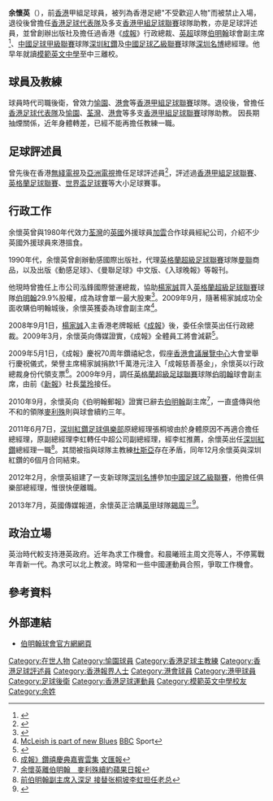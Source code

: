 '''余懷英'''（{{lang-en|Sammy Yu}}），前[[香港|香港]]甲組足球員，被列為香港足總"不受歡迎人物"而被禁止入場，退役後曾擔任[[香港足球代表隊|香港足球代表隊]]及多支[[香港甲組足球聯賽|香港甲組足球聯賽]]球隊助教，亦是足球評述員，並曾創辦出版社及擔任過香港《[[成報|成報]]》行政總裁、[[英超|英超]]球隊[[伯明翰城足球俱乐部|伯明翰]]球會副主席<ref>{{Cite web |url=http://hk.soccer.nextmedia.com/showart.cfm?iss_id=20091015&sec_id=25391&art_id=13314382 |title=港班主伯明翰第一擊 楊家誠周六閱兵 |accessdate=2009-10-15 |archive-date=2009-10-18 |archive-url=https://web.archive.org/web/20091018182506/http://hk.soccer.nextmedia.com/showart.cfm?iss_id=20091015&sec_id=25391&art_id=13314382 |dead-url=no }}</ref>、[[中國足球甲級聯賽|中國足球甲級聯賽]]球隊[[深圳紅鑽足球俱樂部|深圳紅鑽]]及[[中國足球乙級聯賽|中國足球乙級聯賽]]球隊[[深圳名博足球俱樂部|深圳名博]]總經理。他早年就讀[[模範英文中學|模範英文中學]]至中三離校。

==球員及教練==
球員時代司職後衛，曾效力[[愉園體育會|愉園]]、[[香港足球會|港會]]等[[香港甲組足球聯賽|香港甲組足球聯賽]]球隊。退役後，曾擔任[[香港足球代表隊|香港足球代表隊]]及[[愉園體育會|愉園]]、[[荃灣足球會|荃灣]]、[[香港足球會|港會]]等多支[[香港甲組足球聯賽|香港甲組足球聯賽]]球隊助教。
因長期抽煙關係，近年身體轉差，已經不能再擔任教練一職。

==足球評述員==
曾先後在香港[[電視廣播有限公司|無綫電視]]及[[亞洲電視|亞洲電視]]擔任足球評述員<ref>{{Cite web |url=http://www.hkatv.com/special_events/atv2002/home/news/005.html |title=亞視足球評述員 |accessdate=2009-07-27 |archive-date=2004-12-15 |archive-url=https://web.archive.org/web/20041215012851/http://www.hkatv.com/special_events/atv2002/home/news/005.html |dead-url=no }}</ref>，評述過[[香港甲組足球聯賽|香港甲組足球聯賽]]、[[英格蘭足球聯賽|英格蘭足球聯賽]]、[[世界盃足球賽|世界盃足球賽]]等大小足球賽事。

==行政工作==
余懷英曾與1980年代效力[[荃灣足球會|荃灣]]的[[英國|英國]]外援球員[[加雲|加雲]]合作球員經紀公司，介紹不少英國外援球員來港搵食。

1990年代，余懷英曾創辦動感國際出版社，代理[[英格蘭超級足球聯賽|英格蘭超級足球聯賽]]球隊[[曼聯|曼聯]]商品，以及出版《動感足球》、《曼聯足球》中文版、《入球晚報》等報刊。

他現時曾擔任上市公司泓鋒國際營運總裁，協助[[楊家誠|楊家誠]]買入[[英格蘭超級足球聯賽|英格蘭超級足球聯賽]]球隊[[伯明翰足球會|伯明翰]]29.9%股權，成為球會單一最大股東<ref>{{Cite web |url=http://hk.sports.yahoo.com/080526/42/2unp3.html |title=楊家誠收購伯明翰未死心 |accessdate=2009-07-27 |archive-date=2008-05-29 |archive-url=https://web.archive.org/web/20080529232057/http://hk.sports.yahoo.com/080526/42/2unp3.html |dead-url=no }}</ref>。2009年9月，隨著楊家誠成功全面收購伯明翰城後，余懷英獲委為球會副主席<ref>[http://news.bbc.co.uk/sport2/hi/football/teams/b/birmingham_city/8305881.stm McLeish is part of new Blues] {{Wayback|url=http://news.bbc.co.uk/sport2/hi/football/teams/b/birmingham_city/8305881.stm |date=20160307000221 }}[[BBC|BBC]] Sport</ref>。

2008年9月1日，[[楊家誠|楊家誠]]入主香港老牌報紙《[[成報|成報]]》後，委任余懷英出任行政總裁。2009年3月，余懷英向傳媒證實，《成報》全體員工將會減薪<ref>{{Cite web |url=http://the-sun.on.cc/channels/news/20090301/20090301014319_0000.html |title=《成報》大幅減薪5至20％ |accessdate=2009-07-27 |archive-date=2016-03-04 |archive-url=https://web.archive.org/web/20160304203427/http://the-sun.on.cc/channels/news/20090301/20090301014319_0000.html |dead-url=no }}</ref>。

2009年5月1日，《成報》慶祝70周年鑽禧紀念，假座[[香港會議展覽中心|香港會議展覽中心]]大會堂舉行慶祝儀式，榮譽主席楊家誠捐款1千萬港元注入「成報慈善基金」，余懷英以行政總裁身份代領支票<ref>[http://paper.wenweipo.com/2009/05/03/AY0905030006.htm 成報》鑽禧慶典嘉賓雲集] {{Wayback|url=http://paper.wenweipo.com/2009/05/03/AY0905030006.htm |date=20190312213854 }}[[文汇报_(香港)|文匯報]]</ref>。2009年9月，調任[[英格蘭超級足球聯賽|英格蘭超級足球聯賽]]球隊[[伯明翰足球會|伯明翰]]球會副主席，由前《[[新報_(香港)|新報]]》社長[[葉玲|葉玲]]接任。

2010年9月，余懷英向《伯明翰郵報》證實已辭去[[伯明翰足球會|伯明翰]]副主席<ref>[http://hk.apple.nextmedia.com/template/apple/art_main.php?iss_id=20100919&sec_id=25391&subsec_id=6041&art_id=14465692&cat_id=600 余懷英離伯明翰　麥利殊續約][[蘋果日報|蘋果日報]]</ref>，一直盛傳與他不和的領隊[[亚历克斯·麥克萊什|麥利殊]]則與球會續約三年。

2011年6月7日，[[深圳紅鑽足球俱樂部|深圳紅鑽足球俱樂部]]原總經理張桐坡由於身體原因不再適合擔任總經理，原副總經理李虹轉任中超公司副總經理，經李虹推薦，余懷英出任[[深圳紅鑽足球俱樂部|深圳紅鑽]]總經理一職<ref>[http://www.qxzhibo.com/news-50967.html 前伯明翰副主席入深足 接替张桐坡李虹担任老总]{{dead link|date=2017年11月 |bot=InternetArchiveBot |fix-attempted=yes }}</ref>。其間被指與球隊主教練[[特鲁西埃|杜斯亞]]存在矛盾，同年12月余懷英與深圳紅鑽的6個月合同結束。

2012年2月，余懷英組建了一支新球隊[[深圳名博足球俱樂部|深圳名博]]參加[[中國足球乙級聯賽|中國足球乙級聯賽]]，他擔任俱樂部總經理，惟很快便離職。

2013年7月，英國傳媒報道，余懷英正洽購[[英甲|英甲]]球隊[[錫周三|錫周三]]<ref>{{Cite web |url=http://hk.news.yahoo.com/%E9%A6%99%E6%B8%AF%E5%90%8D%E5%AE%BF%E6%9C%89%E6%84%8F%E6%94%B6%E8%B3%BC%E8%8B%B1%E7%94%B2%E7%90%83%E9%9A%8A-024200452.html |title=香港名宿有意收購英甲球 |accessdate=2020-12-17 |archive-date=2013-07-28 |archive-url=https://web.archive.org/web/20130728104659/http://hk.news.yahoo.com/%E9%A6%99%E6%B8%AF%E5%90%8D%E5%AE%BF%E6%9C%89%E6%84%8F%E6%94%B6%E8%B3%BC%E8%8B%B1%E7%94%B2%E7%90%83%E9%9A%8A-024200452.html |dead-url=no }}</ref>。

==政治立場==
英治時代較支持港英政府。近年為求工作機會。和晨曦班主周文亮等人，不停罵戰年青新一代。為求可以北上教波。時常和一些中國運動員合照，爭取工作機會。

==參考資料==
{{reflist}}

==外部連結==
* [https://web.archive.org/web/20091128085659/http://www.bcfc.com/page/Welcome/ 伯明翰球會官方網網頁]

{{DEFAULTSORT: Yu Sammy}}  
[[Category:在世人物|Category:在世人物]]
[[Category:愉園球員|Category:愉園球員]]
[[Category:香港足球主教練|Category:香港足球主教練]]
[[Category:香港足球評述員|Category:香港足球評述員]]
[[Category:香港報界人士|Category:香港報界人士]]
[[Category:港會球員|Category:港會球員]]
[[Category:港甲球員|Category:港甲球員]]
[[Category:足球後衛|Category:足球後衛]]
[[Category:香港足球運動員|Category:香港足球運動員]]
[[Category:模範英文中學校友|Category:模範英文中學校友]]
[[Category:余姓|Category:余姓]]